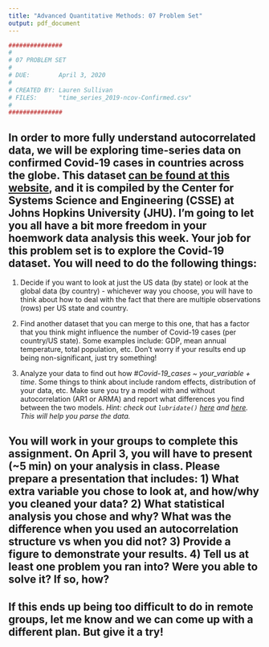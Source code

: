 ```yaml
---
title: "Advanced Quantitative Methods: 07 Problem Set"
output: pdf_document
---
```




```r

###############
#
# 07 PROBLEM SET
# 
# DUE:        April 3, 2020
# 
# CREATED BY: Lauren Sullivan
# FILES:      "time_series_2019-ncov-Confirmed.csv"
#
###############


```
## In order to more fully understand autocorrelated data, we will be exploring time-series data on confirmed Covid-19 cases in countries across the globe. This dataset [can be found at this website](https://data.humdata.org/dataset/novel-coronavirus-2019-ncov-cases), and it is compiled by the Center for Systems Science and Engineering (CSSE) at Johns Hopkins University (JHU). I'm going to let you all have a bit more freedom in your hoemwork data analysis this week. Your job for this problem set is to explore the Covid-19 dataset. You will need to do the following things:

1.  Decide if you want to look at just the US data (by state) or look at the global data (by country) - whichever way you choose, you will have to think about how to deal with the fact that there are multiple observations (rows) per US state and country.

2.  Find another dataset that you can merge to this one, that has a factor that you think might influence the number of Covid-19 cases (per country/US state).  Some examples include: GDP, mean annual temperature, total population, etc. Don't worry if your results end up being non-significant, just try something!

3.  Analyze your data to find out how *#Covid-19_cases ~ your_variable + time*. Some things to think about include random effects, distribution of your data, etc. Make sure you try a model with and without autocorrelation (AR1 or ARMA) and report what differences you find between the two models. *Hint: check out `lubridate()` [here](https://www.rdocumentation.org/packages/lubridate/versions/1.7.4) and [here](https://r4ds.had.co.nz/dates-and-times.html). This will help you parse the data.*



## You will work in your groups to complete this assignment. On April 3, you will have to present (~5 min) on your analysis in class.  Please prepare a presentation that includes: 1) What extra variable you chose to look at, and how/why you cleaned your data? 2) What statistical analysis you chose and why? What was the difference when you used an autocorrelation structure vs when you did not? 3) Provide a figure to demonstrate your results. 4) Tell us at least one problem you ran into?  Were you able to solve it?  If so, how?

\bigskip
## If this ends up being too difficult to do in remote groups, let me know and we can come up with a different plan.  But give it a try!



